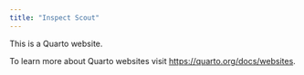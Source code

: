 ```yaml
---
title: "Inspect Scout"
---
```


This is a Quarto website.

To learn more about Quarto websites visit <https://quarto.org/docs/websites>.
